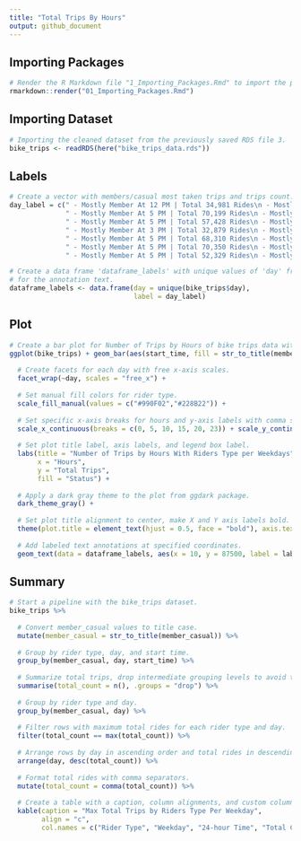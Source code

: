 ```yaml
---
title: "Total Trips By Hours"
output: github_document
---
```


Importing Packages
------------------
```r
# Render the R Markdown file "1_Importing_Packages.Rmd" to import the packages.
rmarkdown::render("01_Importing_Packages.Rmd")
```

Importing Dataset
-----------------
```r
# Importing the cleaned dataset from the previously saved RDS file 3.
bike_trips <- readRDS(here("bike_trips_data.rds"))
```

Labels
------
```r
# Create a vector with members/casual most taken trips and trips count.
day_label = c(" - Mostly Member At 12 PM | Total 34,981 Rides\n - Mostly Casual    At  3  PM | Total 33,742 Rides",
              " - Mostly Member At 5 PM | Total 70,199 Rides\n - Mostly Casual    At 5 PM | Total 28,248 Rides",
              " - Mostly Member At 5 PM | Total 57,428 Rides\n - Mostly Casual    At 5 PM | Total 24,187 Rides",
              " - Mostly Member At 3 PM | Total 32,879 Rides\n - Mostly Casual    At 3 PM | Total 30,028 Rides",
              " - Mostly Member At 5 PM | Total 68,310 Rides\n - Mostly Casual    At 5 PM | Total 30,414 Rides",
              " - Mostly Member At 5 PM | Total 70,350 Rides\n - Mostly Casual    At 5 PM | Total 29,436 Rides",
              " - Mostly Member At 5 PM | Total 52,329 Rides\n - Mostly Casual    At 5 PM | Total 30,014 Rides")

# Create a data frame 'dataframe_labels' with unique values of 'day' from 'bike_trips' and corresponding labels,
# for the annotation text.
dataframe_labels <- data.frame(day = unique(bike_trips$day), 
                               label = day_label)
```

Plot
----
```r
# Create a bar plot for Number of Trips by Hours of bike trips data with ggplot.
ggplot(bike_trips) + geom_bar(aes(start_time, fill = str_to_title(member_casual))) +
  
  # Create facets for each day with free x-axis scales.
  facet_wrap(~day, scales = "free_x") + 
  
  # Set manual fill colors for rider type.
  scale_fill_manual(values = c("#990F02","#228B22")) +
  
  # Set specific x-axis breaks for hours and y-axis labels with comma separators.
  scale_x_continuous(breaks = c(0, 5, 10, 15, 20, 23)) + scale_y_continuous(labels = comma) +
  
  # Set plot title label, axis labels, and legend box label.
  labs(title = "Number of Trips by Hours With Riders Type per Weekdays",
       x = "Hours",
       y = "Total Trips",
       fill = "Status") + 
  
  # Apply a dark gray theme to the plot from ggdark package.
  dark_theme_gray() + 
  
  # Set plot title alignment to center, make X and Y axis labels bold.
  theme(plot.title = element_text(hjust = 0.5, face = "bold"), axis.text = element_text(face = "bold")) +
  
  # Add labeled text annotations at specified coordinates.
  geom_text(data = dataframe_labels, aes(x = 10, y = 87500, label = label), fontface = "bold", size = 3)
```

Summary
-------
```r
# Start a pipeline with the bike_trips dataset.
bike_trips %>%
  
  # Convert member_casual values to title case.
  mutate(member_casual = str_to_title(member_casual)) %>%
  
  # Group by rider type, day, and start time.
  group_by(member_casual, day, start_time) %>%
  
  # Summarize total trips, drop intermediate grouping levels to avoid the message.
  summarise(total_count = n(), .groups = "drop") %>%
  
  # Group by rider type and day.
  group_by(member_casual, day) %>%
  
  # Filter rows with maximum total rides for each rider type and day.
  filter(total_count == max(total_count)) %>%
  
  # Arrange rows by day in ascending order and total rides in descending.
  arrange(day, desc(total_count)) %>%
  
  # Format total rides with comma separators.
  mutate(total_count = comma(total_count)) %>%
  
  # Create a table with a caption, column alignments, and custom column names.
  kable(caption = "Max Total Trips by Riders Type Per Weekday",
        align = "c",
        col.names = c("Rider Type", "Weekday", "24-hour Time", "Total Count"))
```
